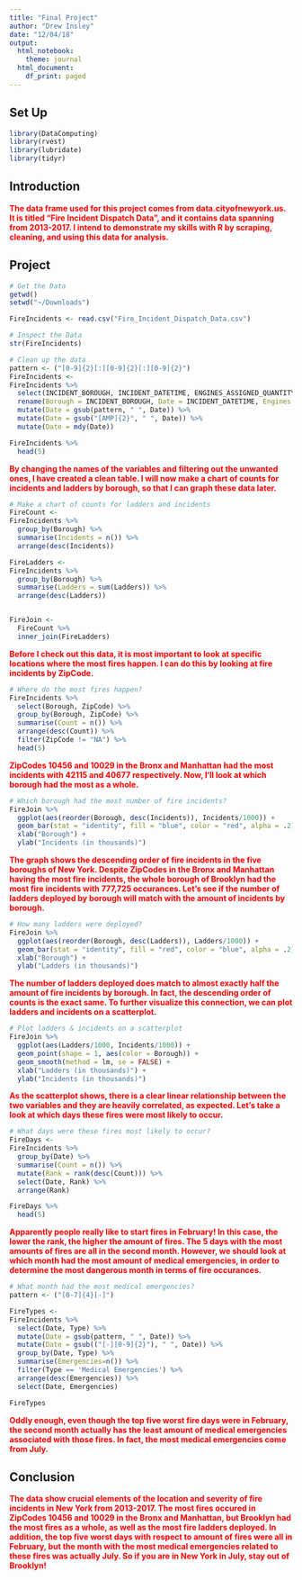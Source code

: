 ```yaml
---
title: "Final Project"
author: "Drew Insley"
date: "12/04/18"
output:
  html_notebook:
    theme: journal
  html_document:
    df_print: paged
---
```


## Set Up

```r
library(DataComputing)
library(rvest)
library(lubridate)
library(tidyr)
```

## Introduction

<span style="color:red">**The data frame used for this project comes from data.cityofnewyork.us. It is titled "Fire Incident Dispatch Data", and it contains data spanning from 2013-2017. I intend to demonstrate my skills with R by scraping, cleaning, and using this data for analysis.**</span>

## Project

```r
# Get the Data
getwd()
setwd("~/Downloads")

FireIncidents <- read.csv("Fire_Incident_Dispatch_Data.csv")
```

```r
# Inspect the Data
str(FireIncidents)
```

```r
# Clean up the data
pattern <- ("[0-9]{2}[:][0-9]{2}[:][0-9]{2}")
FireIncidents <-
FireIncidents %>%
  select(INCIDENT_BOROUGH, INCIDENT_DATETIME, ENGINES_ASSIGNED_QUANTITY, INCIDENT_CLASSIFICATION_GROUP, ZIPCODE, LADDERS_ASSIGNED_QUANTITY) %>%
  rename(Borough = INCIDENT_BOROUGH, Date = INCIDENT_DATETIME, Engines = ENGINES_ASSIGNED_QUANTITY, Type = INCIDENT_CLASSIFICATION_GROUP, Ladders = LADDERS_ASSIGNED_QUANTITY, ZipCode = ZIPCODE) %>%
  mutate(Date = gsub(pattern, " ", Date)) %>%
  mutate(Date = gsub("[AMP]{2}", " ", Date)) %>%
  mutate(Date = mdy(Date))

FireIncidents %>%
  head(5)
```

<span style="color:red">**By changing the names of the variables and filtering out the unwanted ones, I have created a clean table. I will now make a chart of counts for incidents and ladders by borough, so that I can graph these data later.**</span>

```r
# Make a chart of counts for ladders and incidents
FireCount <-
FireIncidents %>%
  group_by(Borough) %>%
  summarise(Incidents = n()) %>%
  arrange(desc(Incidents))

FireLadders <-
FireIncidents %>%
  group_by(Borough) %>%
  summarise(Ladders = sum(Ladders)) %>%
  arrange(desc(Ladders))


FireJoin <-
  FireCount %>%
  inner_join(FireLadders)
```

<span style="color:red">**Before I check out this data, it is most important to look at specific locations where the most fires happen. I can do this by looking at fire incidents by ZipCode.**</span>

```r
# Where do the most fires happen?
FireIncidents %>%
  select(Borough, ZipCode) %>%
  group_by(Borough, ZipCode) %>%
  summarise(Count = n()) %>%
  arrange(desc(Count)) %>%
  filter(ZipCode != "NA") %>%
  head(5)
```

<span style="color:red">**ZipCodes 10456 and 10029 in the Bronx and Manhattan had the most incidents with 42115 and 40677 respectively. Now, I'll look at which borough had the most as a whole.**</span>

```r
# Which borough had the most number of fire incidents?
FireJoin %>%
  ggplot(aes(reorder(Borough, desc(Incidents)), Incidents/1000)) +
  geom_bar(stat = "identity", fill = "blue", color = "red", alpha = .2) +
  xlab("Borough") +
  ylab("Incidents (in thousands)")
```

<span style="color:red">**The graph shows the descending order of fire incidents in the five boroughs of New York. Despite ZipCodes in the Bronx and Manhattan having the most fire incidents, the whole borough of Brooklyn had the most fire incidents with 777,725 occurances. Let's see if the number of ladders deployed by borough will match with the amount of incidents by borough.**</span>

```r
# How many ladders were deployed?
FireJoin %>%
  ggplot(aes(reorder(Borough, desc(Ladders)), Ladders/1000)) +
  geom_bar(stat = "identity", fill = "red", color = "blue", alpha = .2) +
  xlab("Borough") +
  ylab("Ladders (in thousands)")
```

<span style="color:red">**The number of ladders deployed does match to almost exactly half the amount of fire incidents by borough. In fact, the descending order of counts is the exact same. To further visualize this connection, we can plot ladders and incidents on a scatterplot.**
</span>
```r
# Plot ladders & incidents on a scatterplot
FireJoin %>%
  ggplot(aes(Ladders/1000, Incidents/1000)) +
  geom_point(shape = 1, aes(color = Borough)) +
  geom_smooth(method = lm, se = FALSE) +
  xlab("Ladders (in thousands)") +
  ylab("Incidents (in thousands)")
```



<span style="color:red">**As the scatterplot shows, there is a clear linear relationship between the two variables and they are heavily correlated, as expected. Let's take a look at which days these fires were most likely to occur.**</span>

```r
# What days were these fires most likely to occur?
FireDays <-
FireIncidents %>%
  group_by(Date) %>%
  summarise(Count = n()) %>%
  mutate(Rank = rank(desc(Count))) %>%
  select(Date, Rank) %>%
  arrange(Rank)

FireDays %>%
  head(5)
```

<span style="color:red">**Apparently people really like to start fires in February! In this case, the lower the rank, the higher the amount of fires. The 5 days with the most amounts of fires are all in the second month. However, we should look at which month had the most amount of medical emergencies, in order to determine the most dangerous month in terms of fire occurances.**</span>

```r
# What month had the most medical emergencies?
pattern <- ("[0-7]{4}[-]")

FireTypes <-
FireIncidents %>%
  select(Date, Type) %>%
  mutate(Date = gsub(pattern, " ", Date)) %>%
  mutate(Date = gsub(("[-][0-9]{2}"), " ", Date)) %>%
  group_by(Date, Type) %>%
  summarise(Emergencies=n()) %>%
  filter(Type == 'Medical Emergencies') %>%
  arrange(desc(Emergencies)) %>%
  select(Date, Emergencies)

FireTypes
```

<span style="color:red">**Oddly enough, even though the top five worst fire days were in February, the second month actually has the least amount of medical emergencies associated with those fires. In fact, the most medical emergencies come from July.**
</span>

## Conclusion

<span style="color:red">**The data show crucial elements of the location and severity of fire incidents in New York from 2013-2017. The most fires occured in ZipCodes 10456 and 10029 in the Bronx and Manhattan, but Brooklyn had the most fires as a whole, as well as the most fire ladders deployed. In addition, the top five worst days with respect to amount of fires were all in February, but the month with the most medical emergencies related to these fires was actually July. So if you are in New York in July, stay out of Brooklyn!**
</span>